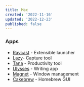 ```yaml
---
title: Mac
created: '2022-11-16'
updated: '2022-12-23'
published: false
---
```


### Apps

-   [Raycast](https://www.raycast.com/) - Extensible launcher
-   [Lazy](https://lazy.so/)- Capture tool
-   [Tana](https://tana.inc/) - Productivity tool
-   [Ulysses](https://ulysses.app/) - Writing app
-   [Magnet](https://magnet.crowdcafe.com/) - Window management
-   [Cakebrew](https://github.com/brunophilipe/Cakebrew) - Homebrew GUI
